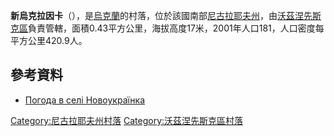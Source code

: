 {{coord|47|27|3|N|31|42|52|E|scale:100000|display=title}}

'''新烏克拉因卡'''（{{lang-uk|Новоукраїнка}}），是[[烏克蘭|烏克蘭]]的村落，位於該國南部[[尼古拉耶夫州|尼古拉耶夫州]]，由[[沃茲涅先斯克區|沃茲涅先斯克區]]負責管轄，面積0.43平方公里，海拔高度17米，2001年人口181，人口密度每平方公里420.9人。

==參考資料==
* [http://weather.in.ua/ua/nikolaevskaja/18284 Погода в селі Новоукраїнка] {{Wayback|url=http://weather.in.ua/ua/nikolaevskaja/18284 |date=20160606232135 }}

[[Category:尼古拉耶夫州村落|Category:尼古拉耶夫州村落]]
[[Category:沃茲涅先斯克區村落|Category:沃茲涅先斯克區村落]]


{{Mykolaiv-geo-stub}}